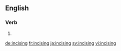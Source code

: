 ==English==

===Verb===
{{head|en|present participle}}

# {{present participle of|incise|lang=en}}

[[de:incising]]
[[fr:incising]]
[[ja:incising]]
[[sv:incising]]
[[vi:incising]]